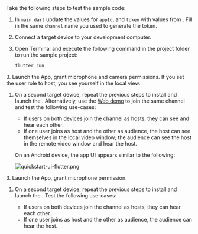 <PlatformWrapper platform = "flutter">
Take the following steps to test the sample code:

1. In `main.dart` update the values for `appId`, and `token` with values from <Vg k="CONSOLE" />. Fill in the same `channel` name you used to generate the token.

1. Connect a target device to your development computer.

1. Open Terminal and execute the following command in the project folder to run the sample project:

    ```bash
    flutter run
    ```
<ProductWrapper notAllowed="voice-calling">
3. Launch the App, grant microphone and camera permissions. If you set the user role to host, you see yourself in the local view.

1. On a second target device, repeat the previous steps to install and launch the <Vpl k="CLIENT"/>.  Alternatively, use the [Web demo](https://webdemo.agora.io/basicVideoCall/index.html) to join the same channel and test the following use-cases:

    * If users on both devices join the channel as hosts, they can see and hear each other.
    * If one user joins as host and the other as audience, the host can see themselves in the local video window; the audience can see the host in the remote video window and hear the host.

    On an Android device, the app UI appears similar to the following:

    ![quickstart-ui-flutter.png](/images/video-sdk/quickstart-ui-flutter.png)
</ProductWrapper>
<ProductWrapper product="voice-calling">
3. Launch the App, grant microphone permission.

1. On a second target device, repeat the previous steps to install and launch the <Vpl k="CLIENT"/>. Test the following use-cases:

    * If users on both devices join the channel as hosts, they can hear each other.
    * If one user joins as host and the other as audience, the audience can hear the host.

</ProductWrapper>
</PlatformWrapper>